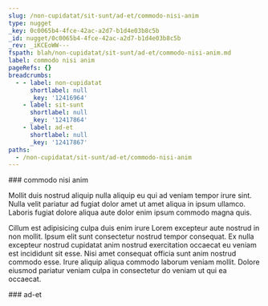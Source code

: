 ```yaml
---
slug: /non-cupidatat/sit-sunt/ad-et/commodo-nisi-anim
type: nugget
_key: 0c0065b4-4fce-42ac-a2d7-b1d4e03b8c5b
_id: nugget/0c0065b4-4fce-42ac-a2d7-b1d4e03b8c5b
_rev: _iKCEoWW---
fspath: blah/non-cupidatat/sit-sunt/ad-et/commodo-nisi-anim.md
label: commodo nisi anim
pageRefs: {}
breadcrumbs:
  - - label: non-cupidatat
      shortlabel: null
      _key: '12416964'
    - label: sit-sunt
      shortlabel: null
      _key: '12417864'
    - label: ad-et
      shortlabel: null
      _key: '12417867'
paths:
  - /non-cupidatat/sit-sunt/ad-et/commodo-nisi-anim
---
```


<NuggetArea>
<Nugget slug="/non-cupidatat/sit-sunt/ad-et/commodo-nisi-anim" type="nugget" _key="0c0065b4-4fce-42ac-a2d7-b1d4e03b8c5b" _id="nugget/0c0065b4-4fce-42ac-a2d7-b1d4e03b8c5b" _rev="_iKCEoWW---" fspath="blah/non-cupidatat/sit-sunt/ad-et/commodo-nisi-anim.md" label="commodo nisi anim" paths="/non-cupidatat/sit-sunt/ad-et/commodo-nisi-anim">
<NuggetBody>
### commodo nisi anim

Mollit duis nostrud aliquip nulla aliquip eu qui ad veniam tempor irure sint. Nulla velit pariatur ad fugiat dolor amet ut amet aliqua in ipsum ullamco. Laboris fugiat dolore aliqua aute dolor enim ipsum commodo magna quis.

Cillum est adipisicing culpa duis enim irure Lorem excepteur aute nostrud in non mollit. Ipsum elit sunt consectetur nostrud tempor consequat. Ex nulla excepteur nostrud cupidatat anim nostrud exercitation occaecat eu veniam est incididunt sit esse. Nisi amet consequat officia sunt anim nostrud commodo esse. Irure aliquip aliqua commodo laborum veniam mollit. Dolore eiusmod pariatur veniam culpa in consectetur do veniam ut qui ea occaecat.

</NuggetBody>
<Breadcrumbs>
<Crumbs>
<Crumb _key="12416964" label="non-cupidatat" /><Crumb _key="12417864" label="sit-sunt" /><Crumb _key="12417867" label="ad-et" />
</Crumbs>
</Breadcrumbs>
</Nugget>

<NuggetsInbound>
</NuggetsInbound>
<NuggetsOutbound>
</NuggetsOutbound>
</NuggetArea>
<PassagesInbound>
<Passage direction="inbound" type="passage" _key="12417867" _id="passage/12417867" _rev="_iKCEoWS---" label="ad-et" passage="ad-et" fspath="blah/non-cupidatat/sit-sunt/ad-et" paths="/non-cupidatat/sit-sunt/ad-et" slug="/non-cupidatat/sit-sunt/ad-et">
<NuggetBody>
### ad-et

</NuggetBody>
<Breadcrumbs>
<Crumbs>
<Crumb _key="12416964" label="non-cupidatat" /><Crumb _key="12417864" label="sit-sunt" />
</Crumbs>
</Breadcrumbs>
</Passage>

</PassagesInbound>
<PassagesOutbound>
</PassagesOutbound>
